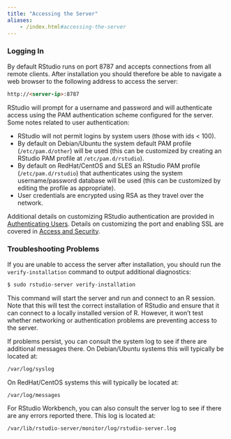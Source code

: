 ```yaml
---
title: "Accessing the Server"
aliases:
	- /index.html#accessing-the-server
---
```


### Logging In 

By default RStudio runs on port 8787 and accepts connections from all remote clients. After installation you should therefore be able to navigate a web browser to the following address to access the server:

```html
http://<server-ip>:8787
```

RStudio will prompt for a username and password and will authenticate access using the PAM authentication scheme configured for the server. Some notes related to user authentication:

- RStudio will not permit logins by system users (those with ids < 100).
- By default on Debian/Ubuntu the system default PAM profile (`/etc/pam.d/other`) will be used (this can be customized by creating an RStudio PAM profile at `/etc/pam.d/rstudio`).
- By default on RedHat/CentOS and SLES an RStudio PAM profile (`/etc/pam.d/rstudio`) that authenticates using the system username/password database will be used (this can be customized by editing the profile as appropriate).
- User credentials are encrypted using RSA as they travel over the network.

Additional details on customizing RStudio authentication are provided in [Authenticating Users](../authenticating_users/authenticating_users.qmd). Details on customizing the port and enabling SSL are covered in [Access and Security](../access_and_security/access_and_security.qmd).

### Troubleshooting Problems

If you are unable to access the server after installation, you should run the `verify-installation` command to output additional diagnostics:

```bash
$ sudo rstudio-server verify-installation
```

This command will start the server and run and connect to an R session. Note that this will test the correct installation of RStudio and ensure that it can connect to a locally installed version of R. However, it won't test whether networking or authentication problems are preventing access to the server. 

If problems persist, you can consult the system log to see if there are additional messages there. On Debian/Ubuntu systems this will typically be located at:

```html
/var/log/syslog
```

On RedHat/CentOS systems this will typically be located at:

```html
/var/log/messages
```

For RStudio Workbench, you can also consult the server log to see if there are any errors reported there. This log is located at:

```html
/var/lib/rstudio-server/monitor/log/rstudio-server.log
```

